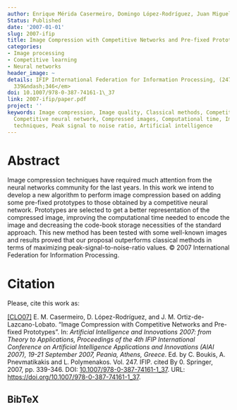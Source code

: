 ```yaml
---
author: Enrique Mérida Casermeiro, Domingo López-Rodríguez, Juan Miguel Ortiz-de-Lazcano-Lobato
Status: Published
date: '2007-01-01'
slug: 2007-ifip
title: Image Compression with Competitive Networks and Pre-fixed Prototypes
categories:
- Image processing
- Competitive learning
- Neural networks
header_image: ~
details: IFIP International Federation for Information Processing, (247), <em>pp.
  339&ndash;346</em>
doi: 10.1007/978-0-387-74161-1\_37
link: 2007-ifip/paper.pdf
project: ''
keywords: Image compression, Image quality, Classical methods, Competitive network,
  Competitive neural network, Compressed images, Computational time, Image compression
  techniques, Peak signal to noise ratio, Artificial intelligence
---
```




# Abstract


Image compression techniques have required much attention from the neural networks community for the last years. In this work we intend to develop a new algorithm to perform image compression based on adding some pre-fixed prototypes to those obtained by a competitive neural network. Prototypes are selected to get a better representation of the compressed image, improving the computational time needed to encode the image and decreasing the code-book storage necessities of the standard approach. This new method has been tested with some well-known images and results proved that our proposal outperforms classical methods in terms of maximizing peak-signal-to-noise-ratio values. © 2007 International Federation for Information Processing.







# Citation
Please, cite this work as:


<a name=bib-Casermeiro2007c></a>[[CLO07]](#cite-Casermeiro2007c) E. M. Casermeiro, D. López-Rodríguez, and J. M. Ortiz-de-Lazcano-Lobato. “Image Compression with Competitive Networks and Pre-fixed Prototypes”. In: _Artificial Intelligence and Innovations 2007: from Theory to Applications, Proceedings of the 4th IFIP International Conference on Artificial Intelligence Applications and Innovations (AIAI 2007), 19-21 September 2007, Peania, Athens, Greece_. Ed. by C. Boukis, A. Pnevmatikakis and L. Polymenakos. Vol. 247. IFIP. cited By 0. Springer, 2007, pp. 339-346. DOI: [10.1007/978-0-387-74161-1\_37](https://doi.org/10.1007%2F978-0-387-74161-1%5C_37). URL: [https://doi.org/10.1007/978-0-387-74161-1_37](https://doi.org/10.1007/978-0-387-74161-1_37).

::: {.callout-note appearance="minimal" collapse=true}

## BibTeX




:::


